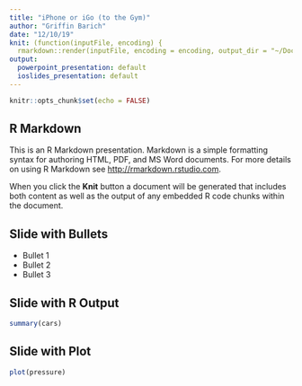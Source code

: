 ```yaml
---
title: "iPhone or iGo (to the Gym)"
author: "Griffin Barich"
date: "12/10/19"
knit: (function(inputFile, encoding) {
  rmarkdown::render(inputFile, encoding = encoding, output_dir = "~/Documents/Documents - Griffin’s MacBook Pro/Senior Year/Fall_2019/Experimental Design/iGotoTheGym/Reports") })
output:
  powerpoint_presentation: default
  ioslides_presentation: default
---
```


```r
knitr::opts_chunk$set(echo = FALSE)
```

## R Markdown

This is an R Markdown presentation. Markdown is a simple formatting syntax for authoring HTML, PDF, and MS Word documents. For more details on using R Markdown see <http://rmarkdown.rstudio.com>.

When you click the **Knit** button a document will be generated that includes both content as well as the output of any embedded R code chunks within the document.

## Slide with Bullets

- Bullet 1
- Bullet 2
- Bullet 3

## Slide with R Output

```r
summary(cars)
```

## Slide with Plot

```r
plot(pressure)
```

